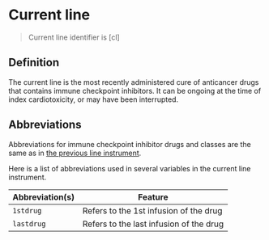 # Current line {#current_line}

> Current line identifier is [cl]

## Definition

The current line is the most recently administered cure of anticancer drugs that contains immune checkpoint inhibitors. It can be ongoing at the time of index cardiotoxicity, or may have been interrupted.

## Abbreviations

Abbreviations for immune checkpoint inhibitor drugs and classes are the same as in [the previous line instrument](#previous_line_ab_table).

Here is a list of abbreviations used in several variables in the current line instrument.

| Abbreviation(s) | Feature                                 |
|-----------------|-----------------------------------------|
| `1stdrug`       | Refers to the 1st infusion of the drug  |
| `lastdrug`      | Refers to the last infusion of the drug |
